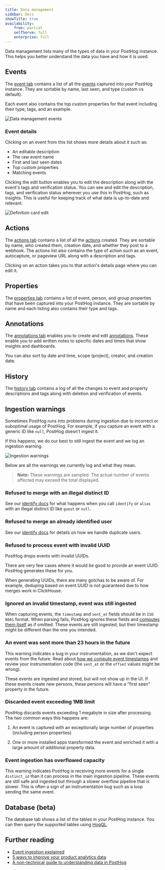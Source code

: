 ```yaml
---
title: Data management
sidebar: Docs
showTitle: true
availability:
    free: partial
    selfServe: full
    enterprise: full
---
```


Data management lists many of the types of data in your PostHog instance. This helps you better understand the data you have and how it is used.

## Events

The [event tab](https://app.posthog.com/data-management/events) contains a list of all the [events](/docs/data/events) captured into your PostHog instance. They are sortable by name, last seen, and type (custom vs default).

Each event also contains the top custom properties for that event including their type, tags, and an example.

![Data management events](../../images/features/data-management/events.png)

### Event details

Clicking on an event from this list shows more details about it such as:

- An editable description
- The raw event name
- First and last seen dates
- Top custom properties
- Matching events

Clicking the edit button enables you to edit the description along with the event's tags and verification status. You can see and edit the description, tags, and verification status wherever you use this in PostHog, such as insights. This is useful for keeping track of what data is up-to-date and relevant.

![Definition card edit](../../images/features/data-management/definition-card-edit.png)

## Actions

The [actions tab](https://app.posthog.com/data-management/actions) contains a list of all the [actions](/docs/data/actions) created. They are sortable by name, who created them, creation date, and whether they post to a webhook. The actions list also contains the type of action such as an event, autocapture, or pageview URL along with a description and tags.

Clicking on an action takes you to that action's details page where you can edit it. 

## Properties 

The [properties tab](https://app.posthog.com/data-management/properties) contains a list of event, person, and group properties that have been captured into your PostHog instance. They are sortable by name and each listing also contains their type and tags.

## Annotations

The [annotations tab](https://app.posthog.com/data-management/annotations) enables you to create and edit [annotations](/docs/data/annotations). These enable you to add written notes to specific dates and times that show insights and dashboards.

You can also sort by date and time, scope (project), creator, and creation date.

## History

The [history tab](https://app.posthog.com/data-management/history) contains a log of all the changes to event and property descriptions and tags along with deletion and verification of events.

## Ingestion warnings

Sometimes PostHog runs into problems during ingestion due to incorrect or suboptimal usage of PostHog. For example, if you capture an event with a generic ID like `null`, PostHog doesn't ingest it.

If this happens, we do our best to still ingest the event and we log an ingestion warning. 

![Ingestion warnings](../../images/features/data-management/warnings.png)

Below are all the warnings we currently log and what they mean.

> **Note:** These warnings are sampled. The actual number of events affected may exceed the total displayed.

### Refused to merge with an illegal distinct ID

See our [identify docs](/docs/product-analytics/identify) for what happens when you call `identify` or `alias` with an illegal distinct ID like `guest` or `null`.

### Refused to merge an already identified user

See our [identify docs](/docs/product-analytics/identify#how-to-handle-duplicates-of-the-same-user) for details on how we handle duplicate users.

### Refused to process event with invalid UUID

PostHog drops events with invalid UUIDs.

There are very few cases where it would be good to provide an event UUID. PostHog generates these for you. 

When generating UUIDs, there are many gotchas to be aware of. For example, deduping based on event UUID is not guaranteed due to how merges work in ClickHouse.

### Ignored an invalid timestamp, event was still ingested

When capturing events, the `timestamp` and `sent_at` fields should be in `ISO 8601` format. When parsing fails, PostHog ignores these fields and [computes them itself](/docs/data/timestamps) as if omitted. These events are still ingested, but their timestamp might be different than the one you intended.

### An event was sent more than 23 hours in the future

This warning indicates a bug in your instrumentation, as we don't expect events from the future. Read about [how we compute event timestamps](/docs/data/timestamps) and review your instrumentation code (the `sent_at` or the `offset` values might be wrong).

These events are ingested and stored, but will not show up in the UI. If these events create new persons, these persons will have a "first seen" property in the future.

### Discarded event exceeding 1MB limit

PostHog discards events exceeding 1 megabyte in size after processing. The two common ways this happens are:

1. An event is captured with an exceptionally large number of properties (including person properties)

2. One or more installed apps transformed the event and enriched it with a large amount of additional property data.

### Event ingestion has overflowed capacity

This warning indicates PostHog is receiving more events for a single `distinct_id` than it can process in the main ingestion pipeline. These events are still safe and ingested but through a slower overflow pipeline that is slower. This is often a sign of an instrumentation bug such as a loop sending the same event. 

## Database (beta)

The database tab shows a list of the tables in your PostHog instance. You can then query the supported tables using [HogQL](/docs/hogql).

## Further reading

- [Event ingestion explained](/handbook/engineering/databases/event-ingestion)
- [5 ways to improve your product analytics data](/product-engineers/5-ways-to-improve-analytics-data)
- [A non-technical guide to understanding data in PostHog](/tutorials/non-technical-guide-to-data)
